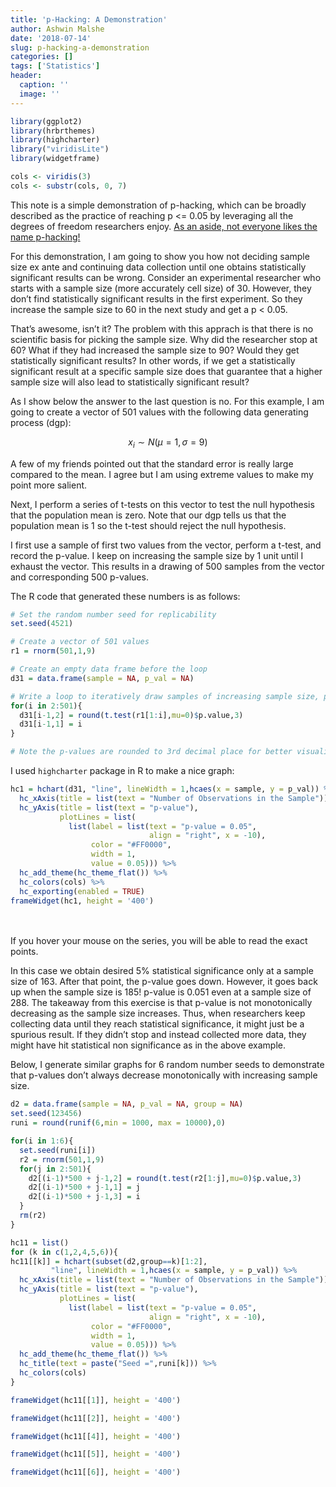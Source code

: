 ```yaml
---
title: 'p-Hacking: A Demonstration'
author: Ashwin Malshe
date: '2018-07-14'
slug: p-hacking-a-demonstration
categories: []
tags: ['Statistics']
header:
  caption: ''
  image: ''
---
```



```r
library(ggplot2)
library(hrbrthemes)
library(highcharter)
library("viridisLite")
library(widgetframe)

cols <- viridis(3)
cols <- substr(cols, 0, 7)
```

This note is a simple demonstration of p-hacking, which can be broadly described as the practice of reaching p <= 0.05 by leveraging all the degrees of freedom researchers enjoy. [As an aside, not everyone likes the name p-hacking!](http://andrewgelman.com/2017/05/10/p-hacking-intention-cheat-effect/)

For this demonstration, I am going to show you how not deciding sample size ex ante and continuing data collection until one obtains statistically significant results can be wrong. Consider an experimental researcher who starts with a sample size (more accurately cell size) of 30. However, they don't find statistically significant results in the first experiment. So they increase the sample size to 60 in the next study and get a p < 0.05.

That's awesome, isn't it? The problem with this apprach is that there is no scientific basis for picking the sample size. Why did the researcher stop at 60? What if they had increased the sample size to 90? Would they get statistically significant results? In other words, if we get a statistically significant result at a specific sample size does that guarantee that a higher sample size will also lead to statistically significant result?

As I show below the answer to the last question is no. For this example, I am going to create a vector of 501 values with the following data generating process (dgp):

$$x_i \sim N(\mu = 1, \sigma = 9)   $$

A few of my friends pointed out that the standard error is really large compared to the mean. I agree but I am using extreme values to make my point more salient.

Next, I perform a series of t-tests on this vector to test the null hypothesis that the population mean is zero. Note that our dgp tells us that the population mean is 1 so the t-test should reject the null hypothesis. 

I first use a sample of first two values from the vector, perform a t-test, and record the p-value. I keep on increasing the sample size by 1 unit until I exhaust the vector. This results in a drawing of 500 samples from the vector and corresponding 500 p-values.

The R code that generated these numbers is as follows:

```r

# Set the random number seed for replicability
set.seed(4521)

# Create a vector of 501 values
r1 = rnorm(501,1,9)

# Create an empty data frame before the loop
d31 = data.frame(sample = NA, p_val = NA)

# Write a loop to iteratively draw samples of increasing sample size, perform t-test, and get the p-value
for(i in 2:501){
  d31[i-1,2] = round(t.test(r1[1:i],mu=0)$p.value,3)
  d31[i-1,1] = i
}

# Note the p-values are rounded to 3rd decimal place for better visualization.
```

I used `highcharter` package in R to make a nice graph:

```r
hc1 = hchart(d31, "line", lineWidth = 1,hcaes(x = sample, y = p_val)) %>%
  hc_xAxis(title = list(text = "Number of Observations in the Sample")) %>%
  hc_yAxis(title = list(text = "p-value"),
           plotLines = list(
             list(label = list(text = "p-value = 0.05",
                               align = "right", x = -10),
                  color = "#FF0000",
                  width = 1,
                  value = 0.05))) %>%
  hc_add_theme(hc_theme_flat()) %>%
  hc_colors(cols) %>%
  hc_exporting(enabled = TRUE)
frameWidget(hc1, height = '400')
```

<br>
<br>
If you hover your mouse on the series, you will be able to read the exact points.

In this case we obtain desired 5% statistical significance only at a sample size of 163. After that point, the p-value goes down. However, it goes back up when the sample size is 185! p-value is 0.051 even at a sample size of 288. The takeaway from this exercise is that p-value is not monotonically decreasing as the sample size increases. Thus, when researchers keep collecting data until they reach statistical significance, it might just be a spurious result. If they didn't stop and instead collected more data, they might have hit statistical non significance as in the above example.

Below, I generate similar graphs for 6 random number seeds to demonstrate that p-values don't always decrease monotonically with increasing sample size.

```r
d2 = data.frame(sample = NA, p_val = NA, group = NA)
set.seed(123456)
runi = round(runif(6,min = 1000, max = 10000),0)

for(i in 1:6){
  set.seed(runi[i])
  r2 = rnorm(501,1,9)
  for(j in 2:501){
    d2[(i-1)*500 + j-1,2] = round(t.test(r2[1:j],mu=0)$p.value,3)
    d2[(i-1)*500 + j-1,1] = j
    d2[(i-1)*500 + j-1,3] = i
  }
  rm(r2)
}

hc11 = list()
for (k in c(1,2,4,5,6)){
hc11[[k]] = hchart(subset(d2,group==k)[1:2],
         "line", lineWidth = 1,hcaes(x = sample, y = p_val)) %>%
  hc_xAxis(title = list(text = "Number of Observations in the Sample")) %>%
  hc_yAxis(title = list(text = "p-value"),
           plotLines = list(
             list(label = list(text = "p-value = 0.05",
                               align = "right", x = -10),
                  color = "#FF0000",
                  width = 1,
                  value = 0.05))) %>%
  hc_add_theme(hc_theme_flat()) %>%
  hc_title(text = paste("Seed =",runi[k])) %>%
  hc_colors(cols)
}

```

```r
frameWidget(hc11[[1]], height = '400')
```

```r
frameWidget(hc11[[2]], height = '400')
```

```r
frameWidget(hc11[[4]], height = '400')
```

```r
frameWidget(hc11[[5]], height = '400')
```

```r
frameWidget(hc11[[6]], height = '400')
```



